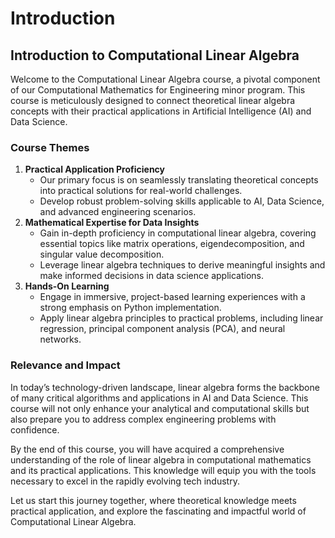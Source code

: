 # Introduction

## Introduction to Computational Linear Algebra

Welcome to the Computational Linear Algebra course, a pivotal component of our Computational Mathematics for Engineering minor program. This course is meticulously designed to connect theoretical linear algebra concepts with their practical applications in Artificial Intelligence (AI) and Data Science.

### Course Themes

1. **Practical Application Proficiency**
   - Our primary focus is on seamlessly translating theoretical concepts into practical solutions for real-world challenges.
   - Develop robust problem-solving skills applicable to AI, Data Science, and advanced engineering scenarios.

2. **Mathematical Expertise for Data Insights**
   - Gain in-depth proficiency in computational linear algebra, covering essential topics like matrix operations, eigendecomposition, and singular value decomposition.
   - Leverage linear algebra techniques to derive meaningful insights and make informed decisions in data science applications.

3. **Hands-On Learning**
   - Engage in immersive, project-based learning experiences with a strong emphasis on Python implementation.
   - Apply linear algebra principles to practical problems, including linear regression, principal component analysis (PCA), and neural networks.

### Relevance and Impact

In today's technology-driven landscape, linear algebra forms the backbone of many critical algorithms and applications in AI and Data Science. This course will not only enhance your analytical and computational skills but also prepare you to address complex engineering problems with confidence.

By the end of this course, you will have acquired a comprehensive understanding of the role of linear algebra in computational mathematics and its practical applications. This knowledge will equip you with the tools necessary to excel in the rapidly evolving tech industry.

Let us start this journey together, where theoretical knowledge meets practical application, and explore the fascinating and impactful world of Computational Linear Algebra.
